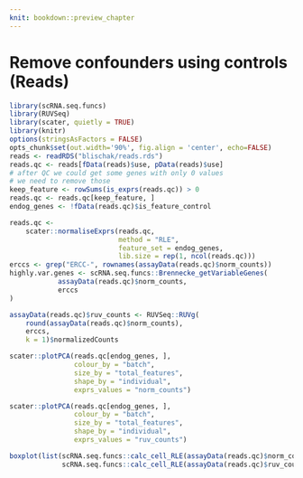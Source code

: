 ```yaml
---
knit: bookdown::preview_chapter
---
```


# Remove confounders using controls (Reads)

```r
library(scRNA.seq.funcs)
library(RUVSeq)
library(scater, quietly = TRUE)
library(knitr)
options(stringsAsFactors = FALSE)
opts_chunk$set(out.width='90%', fig.align = 'center', echo=FALSE)
reads <- readRDS("blischak/reads.rds")
reads.qc <- reads[fData(reads)$use, pData(reads)$use]
# after QC we could get some genes with only 0 values
# we need to remove those
keep_feature <- rowSums(is_exprs(reads.qc)) > 0
reads.qc <- reads.qc[keep_feature, ]
endog_genes <- !fData(reads.qc)$is_feature_control
```

```r
reads.qc <- 
    scater::normaliseExprs(reads.qc,
                           method = "RLE",
                           feature_set = endog_genes,
                           lib.size = rep(1, ncol(reads.qc)))
erccs <- grep("ERCC-", rownames(assayData(reads.qc)$norm_counts))
highly.var.genes <- scRNA.seq.funcs::Brennecke_getVariableGenes(
            assayData(reads.qc)$norm_counts,
            erccs
)
```

```r
assayData(reads.qc)$ruv_counts <- RUVSeq::RUVg(
    round(assayData(reads.qc)$norm_counts),
    erccs,
    k = 1)$normalizedCounts
```

```r
scater::plotPCA(reads.qc[endog_genes, ],
                colour_by = "batch",
                size_by = "total_features",
                shape_by = "individual",
                exprs_values = "norm_counts")
```

```r
scater::plotPCA(reads.qc[endog_genes, ],
                colour_by = "batch",
                size_by = "total_features",
                shape_by = "individual",
                exprs_values = "ruv_counts")
```

```r
boxplot(list(scRNA.seq.funcs::calc_cell_RLE(assayData(reads.qc)$norm_counts),
             scRNA.seq.funcs::calc_cell_RLE(assayData(reads.qc)$ruv_counts)))
```
